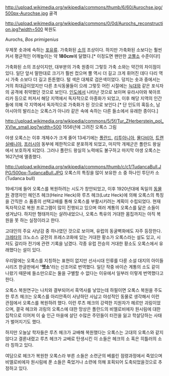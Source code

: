 http://upload.wikimedia.org/wikipedia/commons/thumb/6/60/Aurochse.jpg/500px-Aurochse.jpg
골격

http://upload.wikimedia.org/wikipedia/commons/0/0d/Aurochs_reconstruction.jpg?width=500
복원도

Aurochs, ''Bos primigenius''

우제못 솟과에 속하는 [[포유류]]. 가축화된 [[소]]의 조상이다. 하지만 가축화된 소보다는 훨씬 커서 평균적인 어깨높이는 약 '''180cm'''에 달했다.[* 이정도면 왠만한 [[코뿔소]] 수준이다!]

가축화된 소의 조상이지만, 대부분의 가축 원종이 그렇듯 가축 소와는 약간의 차이점이 있다. 일단 앞서 말한대로 크기가 훨씬 컸으며 뿔 역시 더 길고 크게 휘어진 데다 다리 역시 가축 소보다 더 길고 튼튼했다. 털 색은 대체로 검은색이었다. 덩치는 솟과 중에서는 거의 최대급이었지만 다른 초식동물들이 으레 그렇듯 어린 시절에는 [[늑대]]와 같은 포식자의 공격에 취약했던 것으로 보인다. [[인도]]에서 나타난 것으로 보이며 유라시아와 북아프리카 등으로 퍼져서 해당 지역에서 독자적으로 아종화가 되었고, 이후 해당 지역의 인간들에 의해 각 지역에서 독자적으로 가축화가 된 것으로 보인다.[* 단 인도의 혹등소, 남아시아의 발리소는 오록스가 아니라 같은 속에 속하는 다른 들소에서 유래한 종이다.]

http://upload.wikimedia.org/wikipedia/commons/5/5f/Tur_ZHerberstein_pol_XVIw_small.jpg?width=500
1556년에 그려진 오록스 그림

야생 오록스는 이후 개체수가 크게 줄어 13세기에는 [[폴란드]], [[리투아니아]], [[몰다비아]], [[트랜실배니아]], [[프러시아]] 동부에 제한적으로 분포하게 되었고, 마지막 개체군은 폴란드 왕실에서 보호하게 되었다. 그러나 폴란드 왕실의 노력에도 불구하고 마지막 야생 오록스는 1627년에 멸종했다.

http://upload.wikimedia.org/wikipedia/commons/thumb/c/c1/TudancaBull.JPG/500px-TudancaBull.JPG
오록스의 특징을 많이 보유한 소 중 하나인 투단카 소(Tudanca bull)

19세기에 들어 오록스를 복원하려는 시도가 창안되었고, 이후 1920년대에 독일의 [[동물원]] 경영자인 헤인츠 헤크(Heinz Heck)와 루츠 헤크(Lutz Heck)에 의해 오록스의 특징을 간직한 소 품종의 선택교배를 통해 오록스를 부활시키려는 계획이 수립되었다. 현재 독자적으로 복원 프로그램이 많이 진행되고 있으며 여러 계통의 오록스를 닮은 소들이 생겨났다. 하지만 형태까지는 살려내었으나, 오록스 특유의 거대한 몸집까지는 아직 복원을 못 하는 실정이라고 한다.

고대인의 주요 사냥감 중 하나였던 것으로 보이며, 유럽의 동굴벽화에도 자주 등장한다. [[크레타]]의 크노소스 궁전의 프레스코화에 있는 거대한 황소가 오록스라는 설도 있고, 시저도 갈리아 전기에 관련 기록을 남겼다. 각종 유럽 전승의 거대한 황소도 오록스에서 유래했다는 설이 있다.

우리말에는 오록스를 지칭하는 표현이 없지만 선사시대 인류를 다룬 소설 대지의 아이들 시리즈 한글판에서 ''' '멧소' '''라는 신조어로 번역했다. 일단 작중 바이슨 계통의 소도 같이 나왔기 때문에 들소만으로는 둘을 구별할 수 없다는 이유에서 일부러 이렇게 번역했다고 한다.

오록스 복원연구는 나치와 결부되어서 흑역사를 낳았는데 하필이면 오록스 복원을 주도한 루츠 헤크는 오록스를 아리안족이 사냥하던 사납고 야성적인 동물로 생각해서 이런 관점에서 오록스를 복원하려 했다. 이런 루츠 헤크의 강력한 지원자가 헤르만 괴링이었으며, 결국 헤크와 괴링의 오록스에 대한 망상은 폴란드의 비엘로비에자 원시림에 대한 집착으로 이어져 이 숲 인근 마을에 살던 수많은 주민들이 터전을 잃고 학살당하는 사태가 벌어지기도 했다.

하지만 오늘날 학자들은 루츠 헤크가 교배해 복원했다는 오록스는 고대의 오록스와 같지 않다고 결론내렸고 루츠 헤크가 교배로 탄생시킨 이 소들은 헤크의 소 혹은 히틀러의 소라 칭하고 있다.

여담으로 헤크가 복원한 오록스라 부른 소들은 소련군의 베를린 점령과정에서 죽었으며 비엘로비에자 원시림에 푼 소들은 죽었거나 소련에 의해 포획되어 도축되었을것으로 추정하고 있다.

